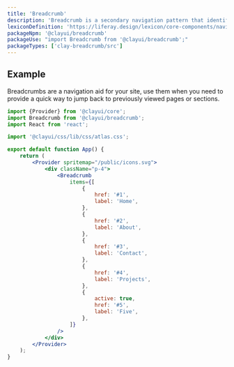```yaml
---
title: 'Breadcrumb'
description: 'Breadcrumb is a secondary navigation pattern that identifies the page position inside a hierarchy.'
lexiconDefinition: 'https://liferay.design/lexicon/core-components/navigation/breadcrumb/'
packageNpm: '@clayui/breadcrumb'
packageUse: "import Breadcrumb from '@clayui/breadcrumb';"
packageTypes: ['clay-breadcrumb/src']
---
```


## Example

Breadcrumbs are a navigation aid for your site, use them when you need to provide a quick way to jump back to previously viewed pages or sections.

```jsx preview
import {Provider} from '@clayui/core';
import Breadcrumb from '@clayui/breadcrumb';
import React from 'react';

import '@clayui/css/lib/css/atlas.css';

export default function App() {
	return (
		<Provider spritemap="/public/icons.svg">
			<div className="p-4">
				<Breadcrumb
					items={[
						{
							href: '#1',
							label: 'Home',
						},
						{
							href: '#2',
							label: 'About',
						},
						{
							href: '#3',
							label: 'Contact',
						},
						{
							href: '#4',
							label: 'Projects',
						},
						{
							active: true,
							href: '#5',
							label: 'Five',
						},
					]}
				/>
			</div>
		</Provider>
	);
}
```
